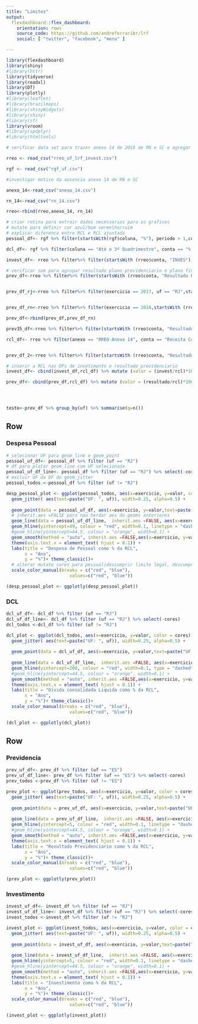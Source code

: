 ```yaml
---
title: "Limites"
output: 
  flexdashboard::flex_dashboard:
    orientation: rows
    source_code: https://github.com/andreferraribr/lrf
    social: [ "twitter", "facebook", "menu" ]

---
```


```r
library(flexdashboard)
library(shiny)
#library(httr)
library(tidyverse)
library(readxl)
library(DT)
library(plotly)
#library(leaflet)
#library(brazilmaps)
#library(shinyWidgets)
#library(shiny)
#library(sf)
library(vroom)
#library(spdplyr)
#library(htmltools)
```

```r
# verificar data set para trazer anexo 14 de 2018 de RN e SC e agregar valor resultado previdenciario RJ de 2017

rreo <- read_csv("rreo_uf_lrf_invest.csv")

rgf <- read_csv("rgf_uf.csv") 

#investigar motivo da ausencia anexo 14 de RN e SC

anexo_14<-read_csv("anexo_14.csv")

rn_14<-read_csv("rn_14.csv")

rreo<-rbind(rreo,anexo_14, rn_14)


```


```r


# criar rotina para extrair dados necessarios para os graficos
# mutate para definir cor azul/bom vermelho/ruim
# explicar diferenca entre RCL e RCL ajustada
pessoal_df<- rgf %>% filter(startsWith(rgf$coluna, "%"), periodo > 1,conta =="Despesa Total com Pessoal - DTP", (startsWith (rgf$instituicao, "Governo do"))) %>% group_by(instituicao, uf, exercicio, coluna, conta, periodo, periodicidade)  %>% summarise(valor = valor) %>% mutate (cores = if_else(valor < 49, "blue","red"))

dcl_df<- rgf %>% filter(coluna == "Até o 3º Quadrimestre", conta == "% da DCL sobre a RCL (III/RCL)",(startsWith (rgf$instituicao, "Governo do"))) %>% group_by(instituicao, uf, exercicio, coluna, conta, periodo, periodicidade)   %>% summarise(valor = valor)%>% mutate (cores = if_else(valor < 200, "blue","red"))

invest_df<- rreo %>% filter%>% filter(startsWith (rreo$conta, "INVES"), startsWith (rreo$coluna,"DESPESAS PAGAS ATÉ"), !startsWith (rreo$cod_conta,"InvestimentosIntra"), (startsWith (rreo$instituicao, "Governo do"))) %>% group_by(instituicao, uf, exercicio, coluna, conta, periodo, periodicidade)  %>% summarise(invest = sum(valor)) 

# verificar sum para agrupar resultado plano previdenciario e plano financeiro
prev_df<-rreo %>% filter%>% filter(startsWith (rreo$conta, "Resultado Previdenciário"), startsWith (rreo$coluna,"Até o Bimestre"), (startsWith (rreo$instituicao, "Governo do"))) %>% group_by(instituicao, uf, exercicio, coluna, periodo, periodicidade)  %>% summarise(resultado = sum(valor))


prev_df_rj<-rreo %>% filter%>% filter(exercicio == 2017, uf == "RJ",startsWith (rreo$conta, "Resultado Previdenciário"), startsWith (rreo$coluna,"Até o Bimestre"), (startsWith (rreo$instituicao, "Governo do"))) %>% group_by(instituicao, uf, exercicio, periodo, periodicidade)  %>% summarise(valor = sum(valor))


prev_df_rn<-rreo %>% filter%>% filter(exercicio == 2018,startsWith (rreo$conta, "Resultado Previdenciário"), startsWith (rreo$coluna,"Exercício"), (startsWith (rreo$uf, "RN"))) %>% group_by(instituicao, uf, exercicio, coluna, periodo, periodicidade)  %>% summarise(resultado = sum(valor))

prev_df<-rbind(prev_df,prev_df_rn)

prev35_df<-rreo %>% filter%>% filter(startsWith (rreo$conta, "Resultado Previdenciário"), startsWith (rreo$coluna,"35º Exercício"), (startsWith (rreo$instituicao, "Governo do"))) %>% group_by(instituicao, uf, exercicio, coluna, conta, periodo, periodicidade)  %>% summarise(valor = sum(valor))

rcl_df<- rreo %>% filter(anexo == "RREO-Anexo 14", conta == "Receita Corrente Líquida",(startsWith (rreo$instituicao, "Governo do"))) %>% group_by(instituicao, uf, exercicio, coluna, conta, periodo, periodicidade)   %>% summarise(rcl = max(valor))


prev_df_2<-rreo %>% filter%>% filter(startsWith (rreo$conta, "Resultado Previdenciário"), (startsWith (rreo$instituicao, "Governo do"))) %>% group_by(instituicao, uf, exercicio, coluna, conta, periodo, periodicidade)  %>% summarise(valor = sum(valor))
```


```r

# inserir a RCL nas DFs de invetimento e resultado previdenciario
invest_df<- cbind(invest_df,rcl_df) %>% mutate (valor = (invest/rcl)*100) %>% mutate (cores = if_else(valor > 5 , "blue","red"))

prev_df<- cbind(prev_df,rcl_df) %>% mutate (valor = (resultado/rcl)*100) %>% mutate (cores = if_else(valor > 0 , "blue","red"))




teste<-prev_df %>% group_by(uf) %>% summarise(q=n())
```


Row
-----------------------------------------------------------------------



### Despesa Pessoal

```r

# selecionar UF para geom_line e geom_point
pessoal_uf_df<- pessoal_df %>% filter (uf == "RJ")
# df para plotar geom_line com UF selecionada
pessoal_uf_df_line<- pessoal_df %>% filter (uf == "RJ") %>% select(-cores)
# excluir UF da DF do geom_jitter 
pessoal_todos <-pessoal_df %>% filter (uf != "RJ")

desp_pessoal_plot <- ggplot(pessoal_todos, aes(x=exercicio, y=valor, color = cores)) +
  geom_jitter( aes(text=paste("UF: ", uf)), width=0.25, alpha=0.5) +
 
  geom_point(data = pessoal_uf_df, aes(x=exercicio, y=valor,text=paste("UF: ", uf), size = 10))+
  # inherit.aes =FALSE para nao herdar aes do geoms anteriores
  geom_line(data = pessoal_uf_df_line,  inherit.aes =FALSE, aes(x=exercicio, y=valor,text=paste("UF: ", uf)), width=0.25, alpha=0.5)+
  geom_hline(yintercept=49, colour = "red", width=0.1, linetype = "dashed") +
  #geom_hline(yintercept=44.5, colour = "orange", width=0.1) +
  geom_smooth(method = "auto", inherit.aes =FALSE,aes(x=exercicio, y=valor) )+
  theme(axis.text.x = element_text( hjust = 0.1)) +
  labs(title = "Despesa de Pessoal como % da RCL",
       x = "Ano",
       y = "%")+ theme_classic()+ 
  # alterar mutate cores para pessoal(descumprir limite legal, descumprir limite prudencial, cumprir limite), dcl (cumprir e descumprir), invest (acima de 10%, abaixo de 10%), prev (superavitario, deficitario)
  scale_color_manual(breaks = c("red", "blue"),
                        values=c("red", "blue"))

(desp_pessoal_plot <- ggplotly(desp_pessoal_plot))


```

### DCL
```r

dcl_uf_df<- dcl_df %>% filter (uf == "RJ")
dcl_uf_df_line<- dcl_df %>% filter (uf == "RJ") %>% select(-cores)
dcl_todos <-dcl_df %>% filter (uf != "RJ")

dcl_plot <- ggplot(dcl_todos, aes(x=exercicio, y=valor, color = cores)) +
  geom_jitter( aes(text=paste("UF: ", uf)), width=0.25, alpha=0.5) +
 
  geom_point(data = dcl_uf_df, aes(x=exercicio, y=valor,text=paste("UF: ", uf), size = 10))+
  
  geom_line(data = dcl_uf_df_line,  inherit.aes =FALSE, aes(x=exercicio, y=valor,text=paste("UF: ", uf)), width=0.25, alpha=0.5)+
  geom_hline(yintercept=200, colour = "red", width=0.1, type = "dashed") +
  #geom_hline(yintercept=44.5, colour = "orange", width=0.1) +
  geom_smooth(method = "auto", inherit.aes =FALSE,aes(x=exercicio, y=valor) )+
  theme(axis.text.x = element_text( hjust = 0.1)) +
  labs(title = "Divida consolidada Liquida como % da RCL",
       x = "Ano",
       y = "%")+ theme_classic()+ 
  scale_color_manual(breaks = c("red", "blue"),
                        values=c("red", "blue"))

(dcl_plot <- ggplotly(dcl_plot))
```




Row
-----------------------------------------------------------------------




### Previdencia


```r
prev_uf_df<- prev_df %>% filter (uf == "ES")
prev_uf_df_line<- prev_df %>% filter (uf == "ES") %>% select(-cores)
prev_todos <-prev_df %>% filter (uf != "ES")

prev_plot <- ggplot(prev_todos, aes(x=exercicio, y=valor, color = cores)) +
  geom_jitter( aes(text=paste("UF: ", uf)), width=0.25, alpha=0.5) +
 
  geom_point(data = prev_uf_df, aes(x=exercicio, y=valor,text=paste("UF: ", uf), size = 10))+
  
  geom_line(data = prev_uf_df_line,  inherit.aes =FALSE, aes(x=exercicio, y=valor,text=paste("UF: ", uf)), width=0.25, alpha=0.5)+
  geom_hline(yintercept=5, colour = "red", width=0.1, linetype = "dashed") +
  #geom_hline(yintercept=44.5, colour = "orange", width=0.1) +
  geom_smooth(method = "auto", inherit.aes =FALSE,aes(x=exercicio, y=valor) )+
  theme(axis.text.x = element_text( hjust = 0.1)) +
  labs(title = "Resultado Previdenciario como % da RCL",
       x = "Ano",
       y = "%")+ theme_classic()+ 
  scale_color_manual(breaks = c("red", "blue"),
                        values=c("red", "blue"))

(prev_plot <- ggplotly(prev_plot))
```



### Investimento

```r


invest_uf_df<- invest_df %>% filter (uf == "RJ")
invest_uf_df_line<- invest_df %>% filter (uf == "RJ") %>% select(-cores)
invest_todos <-invest_df %>% filter (uf != "RJ")

invest_plot <- ggplot(invest_todos, aes(x=exercicio, y=valor, color = cores)) +
  geom_jitter( aes(text=paste("UF: ", uf)), width=0.25, alpha=0.5) +
 
  geom_point(data = invest_uf_df, aes(x=exercicio, y=valor,text=paste("UF: ", uf), size = 10))+
  
  geom_line(data = invest_uf_df_line,  inherit.aes =FALSE, aes(x=exercicio, y=valor,text=paste("UF: ", uf)), width=0.25, alpha=0.5)+
  geom_hline(yintercept=5, colour = "red", width=0.1, linetype = "dashed") +
  #geom_hline(yintercept=44.5, colour = "orange", width=0.1) +
  geom_smooth(method = "auto", inherit.aes =FALSE,aes(x=exercicio, y=valor) )+
  theme(axis.text.x = element_text( hjust = 0.1)) +
  labs(title = "Investimento como % da RCL",
       x = "Ano",
       y = "%")+ theme_classic()+ 
  scale_color_manual(breaks = c("red", "blue"),
                        values=c("red", "blue"))

(invest_plot <- ggplotly(invest_plot))

```

